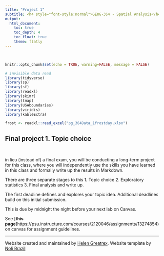 ```yaml
---
title: "Project 1"
subtitle: <h4 style="font-style:normal">GEOG-364 - Spatial Analysis</h4>
output: 
  html_document:
    toc: true
    toc_depth: 4
    toc_float: true
    theme: flatly
---
```


<style>
p.comment {
background-color: #DBDBDB;
padding: 10px;
border: 1px solid black;
margin-left: 0px;
border-radius: 5px;
font-style: normal;
}

h1.title {
  font-weight: bold;
  font-family: Arial;  
}

h2.title {
  font-family: Arial;  
}

</style>


<style type="text/css">
#TOC {
  font-size: 12px;
  font-family: Arial;
}
</style>

\
```r
knitr::opts_chunk$set(echo = TRUE, warning=FALSE, message = FALSE)
```


```r
# invisible data read
library(tidyverse)
library(sp)
library(sf)
library(readxl)
library(skimr)
library(tmap)
library(USAboundaries)
library(viridis)
library(kableExtra)

frost <- readxl::read_excel("pg_364Data_1frostday.xlsx")
```

## Final project 1. Topic choice

<br>

in lieu (instead of) a final exam, you will be conducting a long-term project for this class, where you will independently use the skills you have learned in this class and formally write up the results in Markdown.  

There are three separate stages to this
 1. Topic choice
 2. Exploratory statistics
 3. Final analysis and write up.

The first deadline defines and explores your topic idea. Additional deadlines build on this initial submission. 

This is due by midnight the night before your next lab on Canvas. 

See [**this page**]https://psu.instructure.com/courses/2120046/assignments/13274854) on canvas for assignment guidelines.



***

Website created and maintained by [Helen Greatrex](https://www.geog.psu.edu/directory/helen-greatrex). Website template by [Noli Brazil](https://nbrazil.faculty.ucdavis.edu/)